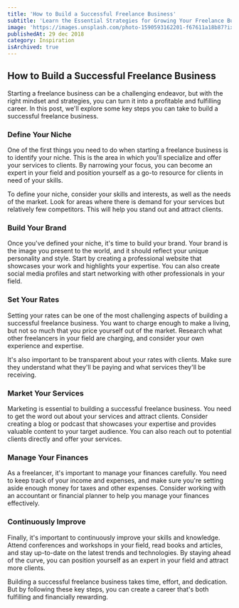 ```yaml
---
title: 'How to Build a Successful Freelance Business'
subtitle: 'Learn the Essential Strategies for Growing Your Freelance Business and Landing High-Quality Clients.'
image: 'https://images.unsplash.com/photo-1590593162201-f67611a18b87?ixlib=rb-4.0.3&ixid=MnwxMjA3fDB8MHxwaG90by1wYWdlfHx8fGVufDB8fHx8&auto=format&fit=crop&w=1800&q=80'
publishedAt: 29 dec 2018
category: Inspiration
isArchived: true
---
```


## How to Build a Successful Freelance Business

Starting a freelance business can be a challenging endeavor, but with the right mindset and strategies, you can turn it into a profitable and fulfilling career. In this post, we'll explore some key steps you can take to build a successful freelance business.

### Define Your Niche

One of the first things you need to do when starting a freelance business is to identify your niche. This is the area in which you'll specialize and offer your services to clients. By narrowing your focus, you can become an expert in your field and position yourself as a go-to resource for clients in need of your skills.

<Divider />
To define your niche, consider your skills and interests, as well as the needs of
the market. Look for areas where there is demand for your services but relatively
few competitors. This will help you stand out and attract clients.

### Build Your Brand

Once you've defined your niche, it's time to build your brand. Your brand is the image you present to the world, and it should reflect your unique personality and style. Start by creating a professional website that showcases your work and highlights your expertise. You can also create social media profiles and start networking with other professionals in your field.

### Set Your Rates

Setting your rates can be one of the most challenging aspects of building a successful freelance business. You want to charge enough to make a living, but not so much that you price yourself out of the market. Research what other freelancers in your field are charging, and consider your own experience and expertise.

<Divider />
It's also important to be transparent about your rates with clients. Make sure they
understand what they'll be paying and what services they'll be receiving.

### Market Your Services

Marketing is essential to building a successful freelance business. You need to get the word out about your services and attract clients. Consider creating a blog or podcast that showcases your expertise and provides valuable content to your target audience. You can also reach out to potential clients directly and offer your services.

### Manage Your Finances

As a freelancer, it's important to manage your finances carefully. You need to keep track of your income and expenses, and make sure you're setting aside enough money for taxes and other expenses. Consider working with an accountant or financial planner to help you manage your finances effectively.

### Continuously Improve

Finally, it's important to continuously improve your skills and knowledge. Attend conferences and workshops in your field, read books and articles, and stay up-to-date on the latest trends and technologies. By staying ahead of the curve, you can position yourself as an expert in your field and attract more clients.

<Divider />
Building a successful freelance business takes time, effort, and dedication. But
by following these key steps, you can create a career that's both fulfilling and
financially rewarding.
